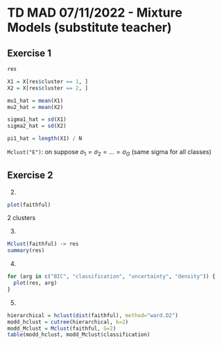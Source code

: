 # TD MAD 07/11/2022 - Mixture Models (substitute teacher)

## Exercise 1

```r
res

X1 = X[res$cluster == 1, ]
X2 = X[res$cluster == 2, ]

mu1_hat = mean(X1)
mu2_hat = mean(X2)

sigma1_hat = sd(X1)
sigma2_hat = sd(X2)

pi1_hat = length(X1) / N
```

`Mclust("E")`: on suppose $\sigma_1 = \sigma_2 = ... = \sigma_G$ (same sigma for all classes)

## Exercise 2

2.
```r
plot(faithful)
```
2 clusters

3.
```r
Mclust(faithful) -> res
summary(res)
```

4.
```r
for (arg in c("BIC", "classification", "uncertainty", "density")) {
  plot(res, arg)
}
```

5.
```r
hierarchical = hclust(dist(faithful), method="ward.D2")
modd_hclust = cutree(hierarchical, k=2)
modd_Mclust = Mclust(faithful, G=2)
table(modd_hclust, modd_Mclust$classification)
```
